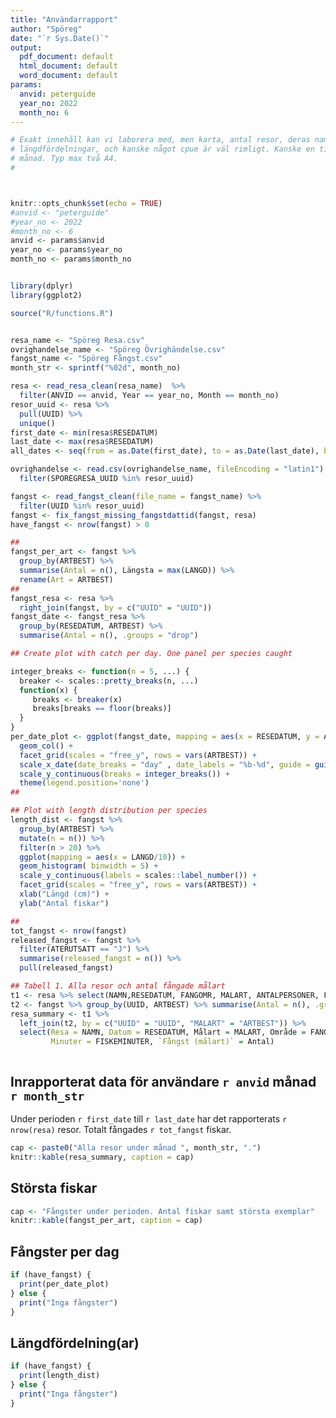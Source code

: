 ```yaml
---
title: "Användarrapport"
author: "Spöreg"
date: "`r Sys.Date()`"
output:
  pdf_document: default
  html_document: default
  word_document: default
params:
  anvid: peterguide
  year_no: 2022
  month_no: 6
---
```


```r

# Exakt innehåll kan vi laborera med, men karta, antal resor, deras namn, artfördelning (målart/fångster),
# längdfördelningar, och kanske något cpue är väl rimligt. Kanske en tidslinje också, eller en tabell med dagar per 
# månad. Typ max två A4.
# 



knitr::opts_chunk$set(echo = TRUE)
#anvid <- "peterguide"
#year_no <- 2022
#month_no <- 6
anvid <- params$anvid
year_no <- params$year_no
month_no <- params$month_no


library(dplyr)
library(ggplot2)

source("R/functions.R")


resa_name <- "Spöreg Resa.csv" 
ovrighandelse_name <- "Spöreg Övrighändelse.csv"
fangst_name <- "Spöreg Fångst.csv"
month_str <- sprintf("%02d", month_no)

resa <- read_resa_clean(resa_name)  %>%
  filter(ANVID == anvid, Year == year_no, Month == month_no)
resor_uuid <- resa %>%
  pull(UUID) %>%
  unique()
first_date <- min(resa$RESEDATUM)
last_date <- max(resa$RESEDATUM)
all_dates <- seq(from = as.Date(first_date), to = as.Date(last_date), by = 1)

ovrighandelse <- read.csv(ovrighandelse_name, fileEncoding = "latin1") %>%
  filter(SPOREGRESA_UUID %in% resor_uuid)

fangst <- read_fangst_clean(file_name = fangst_name) %>%
  filter(UUID %in% resor_uuid)
fangst <- fix_fangst_missing_fangstdattid(fangst, resa)
have_fangst <- nrow(fangst) > 0

##
fangst_per_art <- fangst %>%
  group_by(ARTBEST) %>%
  summarise(Antal = n(), Längsta = max(LANGD)) %>%
  rename(Art = ARTBEST)
##
fangst_resa <- resa %>%
  right_join(fangst, by = c("UUID" = "UUID"))
fangst_date <- fangst_resa %>%
  group_by(RESEDATUM, ARTBEST) %>%
  summarise(Antal = n(), .groups = "drop")

## Create plot with catch per day. One panel per species caught

integer_breaks <- function(n = 5, ...) {
  breaker <- scales::pretty_breaks(n, ...)
  function(x) {
     breaks <- breaker(x)
     breaks[breaks == floor(breaks)]
  }
}
per_date_plot <- ggplot(fangst_date, mapping = aes(x = RESEDATUM, y = Antal, fill = ARTBEST)) +
  geom_col() +
  facet_grid(scales = "free_y", rows = vars(ARTBEST)) +
  scale_x_date(date_breaks = "day" , date_labels = "%b-%d", guide = guide_axis(angle = 60)) +
  scale_y_continuous(breaks = integer_breaks()) +
  theme(legend.position='none')
##

## Plot with length distribution per species
length_dist <- fangst %>%
  group_by(ARTBEST) %>%
  mutate(n = n()) %>%
  filter(n > 20) %>%
  ggplot(mapping = aes(x = LANGD/10)) +
  geom_histogram( binwidth = 5) +
  scale_y_continuous(labels = scales::label_number()) +
  facet_grid(scales = "free_y", rows = vars(ARTBEST)) +
  xlab("Längd (cm)") +
  ylab("Antal fiskar")

##
tot_fangst <- nrow(fangst)
released_fangst <- fangst %>%
  filter(ATERUTSATT == "J") %>%
  summarise(released_fangst = n()) %>%
  pull(released_fangst)

## Tabell 1. Alla resor och antal fångade målart
t1 <- resa %>% select(NAMN,RESEDATUM, FANGOMR, MALART, ANTALPERSONER, FISKEMINUTER, UUID)
t2 <- fangst %>% group_by(UUID, ARTBEST) %>% summarise(Antal = n(), .groups = "drop")
resa_summary <- t1 %>%
  left_join(t2, by = c("UUID" = "UUID", "MALART" = "ARTBEST")) %>%
  select(Resa = NAMN, Datum = RESEDATUM, Målart = MALART, Område = FANGOMR, Personer = ANTALPERSONER,
         Minuter = FISKEMINUTER, `Fångst (målart)` = Antal)



```

## Inrapporterat data för användare `r anvid` månad `r month_str`
Under perioden `r first_date` till `r last_date` har det rapporterats
`r nrow(resa)` resor. Totalt fångades `r tot_fangst` fiskar.

```r
cap <- paste0("Alla resor under månad ", month_str, ".")
knitr::kable(resa_summary, caption = cap)
```
## Största fiskar

```r
cap <- "Fångster under perioden. Antal fiskar samt största exemplar"
knitr::kable(fangst_per_art, caption = cap)
```
## Fångster per dag


```r
if (have_fangst) {
  print(per_date_plot)
} else {
  print("Inga fångster")
}
```


## Längdfördelning(ar)
```r
if (have_fangst) {
  print(length_dist)
} else {
  print("Inga fångster")
}
```
